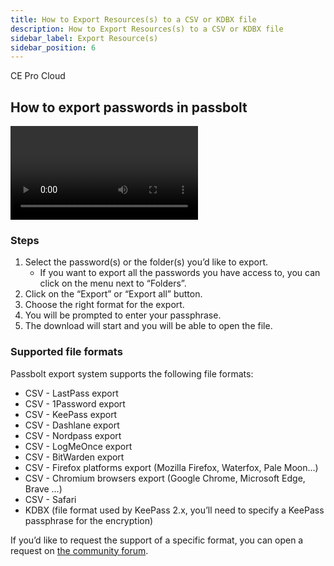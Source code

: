 ```yaml
---
title: How to Export Resources(s) to a CSV or KDBX file
description: How to Export Resources(s) to a CSV or KDBX file
sidebar_label: Export Resource(s)
sidebar_position: 6
---
```



<div style={{display: "flex", gap: "1rem"}}>
  <Chips link="https://www.passbolt.com/ce/docker" isUnderMainTitle={true}>CE</Chips>
  <Chips link="https://www.passbolt.com/pricing/pro" isUnderMainTitle={true}>Pro</Chips>
  <Chips link="https://www.passbolt.com/pricing/cloud" isUnderMainTitle={true}>Cloud</Chips>
</div>

## How to export passwords in passbolt

<Video
  src="/docs/video/export-video-example.mp4"
  title="Passbolt GUI - Export passwords"
  caption="fig. Passbolt GUI - Export passwords"
/>

### Steps

1. Select the password(s) or the folder(s) you’d like to export.
    - If you want to export all the passwords you have access to, you can click on the menu next to “Folders”.
2. Click on the “Export” or “Export all” button.
3. Choose the right format for the export.
4. You will be prompted to enter your passphrase.
5. The download will start and you will be able to open the file.

### Supported file formats

Passbolt export system supports the following file formats:

- CSV - LastPass export
- CSV - 1Password export
- CSV - KeePass export
- CSV - Dashlane export
- CSV - Nordpass export
- CSV - LogMeOnce export
- CSV - BitWarden export
- CSV - Firefox platforms export (Mozilla Firefox, Waterfox, Pale Moon…)
- CSV - Chromium browsers export (Google Chrome, Microsoft Edge, Brave …)
- CSV - Safari
- KDBX (file format used by KeePass 2.x, you’ll need to specify a KeePass passphrase for the encryption)

If you’d like to request the support of a specific format, you can open a request on [the community forum](https://community.passbolt.com/c/backlog).
